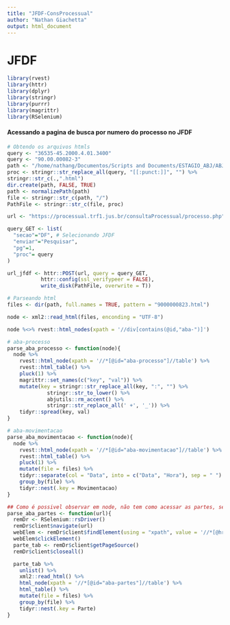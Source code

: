 ```yaml
---
title: "JFDF-ConsProcessual"
author: "Nathan Giachetta"
output: html_document
---
```


# JFDF

```r
library(rvest)
library(httr)
library(dplyr)
library(stringr)
library(purrr)
library(magrittr)
library(RSelenium)
```

#### Acessando a pagina de busca por numero do processo no JFDF

```r
# Obtendo os arquivos htmls
query <- "36535-45.2000.4.01.3400"
query <- "90.00.00082-3"
path <- "/home/nathang/Documentos/Scripts and Documents/ESTAGIO_ABJ/ABJ/varas/consulta_processual/JFDF/data-raw/"
proc <- stringr::str_replace_all(query, "[[:punct:]]", "") %>% 
stringr::str_c(.,".html")
dir.create(path, FALSE, TRUE)
path <- normalizePath(path)
file <- stringr::str_c(path, "/")
PathFile <- stringr::str_c(file, proc)

url <- "https://processual.trf1.jus.br/consultaProcessual/processo.php"

query_GET <- list(
  "secao"="DF", # Selecionando JFDF
  "enviar"="Pesquisar",
  "pg"=1,
  "proc"= query
)

url_jfdf <- httr::POST(url, query = query_GET,
           httr::config(ssl_verifypeer = FALSE),
           write_disk(PathFile, overwrite = T))

# Parseando html 
files <- dir(path, full.names = TRUE, pattern = "9000000823.html")

node <- xml2::read_html(files, enconding = "UTF-8")

node %<>% rvest::html_nodes(xpath = '//div[contains(@id,"aba-")]')

# aba-processo
parse_aba_processo <- function(node){
  node %>%
    rvest::html_node(xpath = '//*[@id="aba-processo"]//table') %>%
    rvest::html_table() %>% 
    pluck(1) %>%
    magrittr::set_names(c("key", "val")) %>% 
    mutate(key = stringr::str_replace_all(key, ":", "") %>%
             stringr::str_to_lower() %>%
             abjutils::rm_accent() %>%
             stringr::str_replace_all(' +', '_')) %>%
    tidyr::spread(key, val)
}

# aba-movimentacao
parse_aba_movimentacao <- function(node){
  node %>%
    rvest::html_node(xpath = '//*[@id="aba-movimentacao"]//table') %>%
    rvest::html_table() %>% 
    pluck(1) %>% 
    mutate(file = files) %>% 
    tidyr::separate(col = "Data", into = c("Data", "Hora"), sep = " ") %>% 
    group_by(file) %>% 
    tidyr::nest(.key = Movimentacao)  
}

## Como é possivel observar em node, não tem como acessar as partes, sendo assim utilizarei RSelenium para obter
parse_aba_partes <- function(url){
  remDr <- RSelenium::rsDriver()
  remDr$client$navigate(url)
  webElem <- remDr$client$findElement(using = "xpath", value = '//*[@href="#aba-partes"]')
  webElem$clickElement()
  parte_tab <- remDr$client$getPageSource()
  remDr$client$closeall()

  parte_tab %>% 
    unlist() %>%
    xml2::read_html() %>%
    html_node(xpath = '//*[@id="aba-partes"]//table') %>%
    html_table() %>% 
    mutate(file = files) %>% 
    group_by(file) %>% 
    tidyr::nest(.key = Parte)   
}

```



